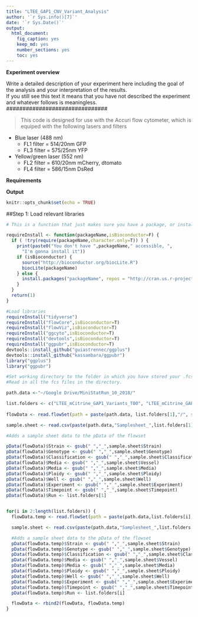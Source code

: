 ```yaml
---
title: "LTEE_GAP1_CNV_Variant_Analysis"
author: '`r Sys.info()[7]`'
date: '`r Sys.Date()`'
output:
  html_document:
    fig_caption: yes
    keep_md: yes
    number_sections: yes
    toc: yes
---
```


**Experiment overview**

Write a detailed description of your experiment here including the goal of the analysis and your interpretation of the results.   
If you still see this text it means that you have not described the experiment and whatever follows is meaningless.
###############################

> This code is designed for use with the Accuri flow cytometer, which is equiped with the following lasers and filters

* Blue laser (488 nm)
  + FL1 filter = 514/20nm   GFP
  + FL3 filter = 575/25nm   YFP

* Yellow/green laser (552 nm)
  + FL2 filter = 610/20nm   mCherry, dtomato
  + FL4 filter = 586/15nm   DsRed
  
**Requirements**  

**Output**  



```r
knitr::opts_chunk$set(echo = TRUE)
```

##Step 1: Load relevant libraries 

```r
# This is a function that just makes sure you have a package, or installs it for you without prompting

requireInstall <- function(packageName,isBioconductor=F) {
  if ( !try(require(packageName,character.only=T)) ) {
    print(paste0("You don't have ",packageName," accessible, ",
      "I'm gonna install it"))
    if (isBioconductor) {
      source("http://bioconductor.org/biocLite.R")                        
      biocLite(packageName)                                                 
    } else {
      install.packages("packageName", repos = "http://cran.us.r-project.org")
    }
  }
  return(1)
}

#Load libraries
requireInstall("tidyverse")
requireInstall("flowCore",isBioconductor=T)
requireInstall("flowViz",isBioconductor=T)
requireInstall("ggcyto",isBioconductor=T)
requireInstall("devtools",isBioconductor=T)
requireInstall("ggpubr",isBioconductor=T)
devtools::install_github("guiastrennec/ggplus")
devtools::install_github("kassambara/ggpubr")
library("ggplus")
library("ggpubr")
```

```r
#Set working directory to the folder in which you have stored your .fcs files
#Read in all the fcs files in the directory.

path.data <-"~/Google Drive/MiniStatRun_10_2018/"

list.folders <- c("LTEE_mCitrine_GAP1_Variants_T00", "LTEE_mCitrine_GAP1_Variants_T06", "LTEE_mCitrine_GAP1_Variants_T07", "LTEE_mCitrine_GAP1_Variants_T08.1", "LTEE_mCitrine_GAP1_Variants_T08.2", "LTEE_mCitrine_GAP1_Variants_T08.3", "LTEE_mCitrine_GAP1_Variants_T11.1", "LTEE_mCitrine_GAP1_Variants_T11.2", "LTEE_mCitrine_GAP1_Variants_T13.1", "LTEE_mCitrine_GAP1_Variants_T13.2", "LTEE_mCitrine_GAP1_Variants_T14", "LTEE_mCitrine_GAP1_Variants_T15", "LTEE_mCitrine_GAP1_Variants_T18")
  
flowData <- read.flowSet(path = paste(path.data, list.folders[1],"/", sep=""), pattern=".fcs", alter.names = TRUE)

sample.sheet <- read.csv(paste(path.data,"Samplesheet_",list.folders[1],".csv", sep=""))

#Adds a sample sheet data to the pData of the flowset

pData(flowData)$Strain <- gsub(" ","_",sample.sheet$Strain)
pData(flowData)$Genotype <- gsub(" ","_",sample.sheet$Genotype)
pData(flowData)$Classification <- gsub(" ","_",sample.sheet$Classification)
pData(flowData)$Media <- gsub(" ","_",sample.sheet$Vessel)
pData(flowData)$Media <- gsub(" ","_",sample.sheet$Media)
pData(flowData)$Ploidy <- gsub(" ","_",sample.sheet$Ploidy)
pData(flowData)$Well <- gsub(" ","_",sample.sheet$Well)
pData(flowData)$Experiment <- gsub(" ","_",sample.sheet$Experiment)
pData(flowData)$Timepoint <- gsub(" ","_",sample.sheet$Timepoint)
pData(flowData)$Run <- list.folders[1]


for(i in 2:length(list.folders)) {
  flowData.temp <- read.flowSet(path = paste(path.data,list.folders[i],"/", sep=""), pattern=".fcs", alter.names = TRUE)

  sample.sheet <- read.csv(paste(path.data,"Samplesheet_",list.folders[i],".csv", sep=""))

  #Adds a sample sheet data to the pData of the flowset
  pData(flowData.temp)$Strain <- gsub(" ","_",sample.sheet$Strain)
  pData(flowData.temp)$Genotype <- gsub(" ","_",sample.sheet$Genotype)
  pData(flowData.temp)$Classification <- gsub(" ","_",sample.sheet$Classification)
  pData(flowData.temp)$Media <- gsub(" ","_",sample.sheet$Vessel)
  pData(flowData.temp)$Media <- gsub(" ","_",sample.sheet$Media)
  pData(flowData.temp)$Ploidy <- gsub(" ","_",sample.sheet$Ploidy)
  pData(flowData.temp)$Well <- gsub(" ","_",sample.sheet$Well)
  pData(flowData.temp)$Experiment <- gsub(" ","_",sample.sheet$Experiment)
  pData(flowData.temp)$Timepoint <- gsub(" ","_",sample.sheet$Timepoint)
  pData(flowData.temp)$Run <- list.folders[i]

  flowData <- rbind2(flowData, flowData.temp)
}
```

